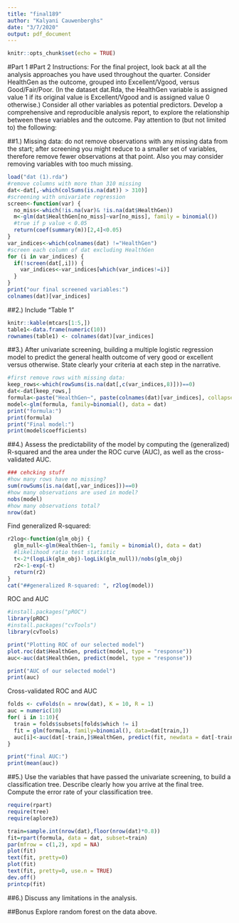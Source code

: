 ```yaml
---
title: "final189"
author: "Kalyani Cauwenberghs"
date: "3/7/2020"
output: pdf_document
---
```


```r
knitr::opts_chunk$set(echo = TRUE)
```
#Part 1
#Part 2
Instructions:
For the final project, look back at all the analysis approaches you have used throughout the quarter. Consider HealthGen as the outcome, grouped into Excellent/Vgood, versus Good/Fair/Poor. (In the dataset dat.Rda, the HealthGen variable is assigned value 1 if its original value is Excellent/Vgood and is assigned value 0 otherwise.) Consider all other variables as potential predictors. Develop a comprehensive and reproducible analysis report, to explore the relationship between these variables and the outcome. Pay attention to (but not limited to) the following:

##1.)
Missing data: do not remove observations with any missing data from the start; after screening you might reduce to a smaller set of variables, therefore remove fewer observations at that point. Also you may consider removing variables with too much missing.
```r
load("dat (1).rda")
#remove columns with more than 310 missing
dat<-dat[,-which(colSums(is.na(dat)) > 310)]
#screening with univariate regression
screen<-function(var) {
  no_miss<-which(!is.na(var)& !is.na(dat$HealthGen))
  m<-glm(dat$HealthGen[no_miss]~var[no_miss], family = binomial())
  #true if p value < 0.05
  return(coef(summary(m))[2,4]<0.05)
}
var_indices<-which(colnames(dat) !="HealthGen")
#screen each column of dat excluding HealthGen
for (i in var_indices) {
  if(!screen(dat[,i])) {
    var_indices<-var_indices[which(var_indices!=i)]
  }
}
print("our final screened variables:")
colnames(dat)[var_indices]
```


##2.)
Include “Table 1”
```r
knitr::kable(mtcars[1:5,])
table1<-data.frame(numeric(10))
rownames(table1) <- colnames(dat)[var_indices]
```


##3.)
After univariate screening, building a multiple logistic regression model to predict the general health outcome of very good or excellent versus otherwise. State clearly your criteria at each step in the narrative.
```r
#first remove rows with missing data:
keep_rows<-which(rowSums(is.na(dat[,c(var_indices,8)]))==0)
dat<-dat[keep_rows,]
formula<-paste("HealthGen~", paste(colnames(dat)[var_indices], collapse = '+'), sep="")
model<-glm(formula, family=binomial(), data = dat)
print("formula:")
print(formula)
print("Final model:")
print(model$coefficients)
```


##4.)
Assess the predictability of the model by computing the (generalized) R-squared and the area under the ROC curve (AUC), as well as the cross-validated AUC.

```r
### cehcking stuff
#how many rows have no missing?
sum(rowSums(is.na(dat[,var_indices]))==0)
#how many observations are used in model?
nobs(model)
#how many observations total?
nrow(dat)
```


Find generalized R-squared:
```r
r2log<-function(glm_obj) {
  glm_null<-glm(HealthGen~1, family = binomial(), data = dat)
  #likelihood ratio test statistic
  t<-2*(logLik(glm_obj)-logLik(glm_null))/nobs(glm_obj)
  r2<-1-exp(-t)
  return(r2)
}
cat("##generalized R-squared: ", r2log(model))
```


ROC and AUC
```r
#install.packages("pROC")
library(pROC)
#install.packages("cvTools")
library(cvTools)
```

```r
print("Plotting ROC of our selected model")
plot.roc(dat$HealthGen, predict(model, type = "response"))
auc<-auc(dat$HealthGen, predict(model, type = "response"))
```


```r
print("AUC of our selected model")
print(auc)
```

Cross-validated ROC and AUC

```r
folds <- cvFolds(n = nrow(dat), K = 10, R = 1)
auc = numeric(10)
for( i in 1:10){
  train = folds$subsets[folds$which != i]
  fit = glm(formula, family=binomial(), data=dat[train,])
  auc[i]<-auc(dat[-train,]$HealthGen, predict(fit, newdata = dat[-train,], type = "response"))
}
```


```r
print("final AUC:")
print(mean(auc))
```


##5.)
Use the variables that have passed the univariate screening, to build a classification tree. Describe clearly how you arrive at the final tree. Compute the error rate of your classification tree.

```r
require(rpart)
require(tree)
require(aplore3)
```


```r
train=sample.int(nrow(dat),floor(nrow(dat)*0.8))
fit=rpart(formula, data = dat, subset=train)
par(mfrow = c(1,2), xpd = NA)
plot(fit)
text(fit, pretty=0)
plot(fit)
text(fit, pretty=0, use.n = TRUE)
dev.off()
printcp(fit)
```


##6.)
Discuss any limitations in the analysis.


##Bonus
Explore random forest on the data above.

